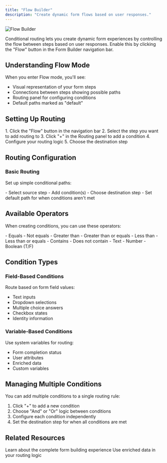 ```yaml
---
title: "Flow Builder"
description: "Create dynamic form flows based on user responses."
---
```


<Frame caption="Flow Builder">
<img src="/images/conditional-routing.png" alt="Flow Builder" />
</Frame>

Conditional routing lets you create dynamic form experiences by controlling the flow between steps based on user responses. Enable this by clicking the "Flow" button in the Form Builder navigation bar.

## Understanding Flow Mode

When you enter Flow mode, you'll see:
- Visual representation of your form steps
- Connections between steps showing possible paths
- Routing panel for configuring conditions
- Default paths marked as "default"

## Setting Up Routing

<Steps>
  1. Click the "Flow" button in the navigation bar
  2. Select the step you want to add routing to
  3. Click "+" in the Routing panel to add a condition
  4. Configure your routing logic
  5. Choose the destination step
</Steps>

## Routing Configuration

### Basic Routing
Set up simple conditional paths:

<Card>
  - Select source step
  - Add condition(s)
  - Choose destination step
  - Set default path for when conditions aren't met
</Card>

## Available Operators

When creating conditions, you can use these operators:

<CardGroup cols={2}>
  <Card title="Text Operators" icon="text">
    - Equals
    - Not equals
    - Greater than
    - Greater than or equals
    - Less than
    - Less than or equals
    - Contains
    - Does not contain
  </Card>
  
  <Card title="Value Operators" icon="calculator">
    - Text
    - Number
    - Boolean (T/F)
  </Card>
</CardGroup>

## Condition Types

### Field-Based Conditions
Route based on form field values:
- Text inputs
- Dropdown selections
- Multiple choice answers
- Checkbox states
- Identity information

### Variable-Based Conditions
Use system variables for routing:
- Form completion status
- User attributes
- Enriched data
- Custom variables

## Managing Multiple Conditions

You can add multiple conditions to a single routing rule:

1. Click "+" to add a new condition
2. Choose "And" or "Or" logic between conditions
3. Configure each condition independently
4. Set the destination step for when all conditions are met

## Related Resources

<CardGroup>
  <Card title="Form Builder" icon="wand-magic-sparkles" href="/surface-forms/form-builder">
    Learn about the complete form building experience
  </Card>
  
  <Card title="Built-in Enrichment" icon="database" href="/surface-forms/enrichment">
    Use enriched data in your routing logic
  </Card>
</CardGroup>

